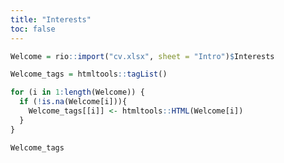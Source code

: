 ```yaml
---
title: "Interests"
toc: false
---
```


```r
Welcome = rio::import("cv.xlsx", sheet = "Intro")$Interests

Welcome_tags = htmltools::tagList()

for (i in 1:length(Welcome)) {
  if (!is.na(Welcome[i])){
    Welcome_tags[[i]] <- htmltools::HTML(Welcome[i])
  }
}

Welcome_tags
```
